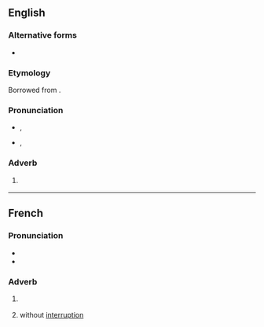==English==

===Alternative forms===
* {{l|en|toot sweet}} {{qualifier|anglicised form}}

===Etymology===
Borrowed from {{bor|en|fr|tout de suite}}.

===Pronunciation===
* {{a|GA}} {{enPR|to͞ot'swētʹ}}, {{IPA|en|/ˌtuːt ˈswiːt/}}
* {{a|RP}} {{enPR|to͞o'dəsweetʹ}}, {{IPA|en|/ˌtuː də ˈswiːt/}}

===Adverb===
{{en-adv|-|head=tout de suite}}

# {{lb|en|colloquial}} {{l|en|[[immediately|Immediately]], [[right away]].}}
#: {{ux|en|If you want to catch the bus, you'd better leave '''tout de suite'''!}}

----

==French==

===Pronunciation===
* {{fr-IPA||toutsuite}}
* {{audio|fr|LL-Q150 (fra)-GrandCelinien-tout de suite.wav|Audio}}

===Adverb===
{{fr-adv}}

# {{lb|fr|idiomatic}} {{l|en|[[immediately]], [[right away]]}}
#: {{syn|fr|aussitôt|immédiatement|sans délai|sur-le-champ}}
# {{lb|fr|obsolete}} without [[interruption]]